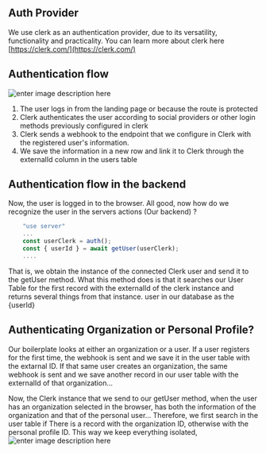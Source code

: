  

## Auth Provider 
We use clerk as an authentication provider, due to its versatility, functionality and practicality. You can learn more about clerk here [https://clerk.com/](https://clerk.com/)
 
## Authentication flow
![enter image description here](https://ik.imagekit.io/cluzstudio/saasfactory/clerk%201_w3G0rnLHb?updatedAt=1714474418006)
 

 1. The user logs in from the landing page or because the route is
    protected
 2.   Clerk authenticates the user according to social providers or other login methods previously configured in clerk
 3. Clerk sends a webhook to the endpoint that we configure in Clerk with the registered user's information.
 4. We save the information in a new row and link it to Clerk through the externalId column in the users table

## Authentication flow in the backend
Now, the user is logged in to the browser. All good, now how do we recognize the user in the servers actions (Our backend) ?

```js
    "use server"
    ...
    const userClerk = auth();
    const { userId } = await getUser(userClerk);
    ....
```
That is, we obtain the instance of the connected Clerk user and send it to the getUser method. What this method does is that it searches our User Table for the first record with the externalId of the clerk instance and returns several things from that instance. user in our database as the {userId}

## Authenticating Organization or Personal Profile?
Our boilerplate looks at either an organization or a user. If a user registers for the first time, the webhook is sent and we save it in the user table with the extarnal ID. If that same user creates an organization, the same webhook is sent and we save another record in our user table with the externalId of that organization...

Now, the Clerk instance that we send to our getUser method, when the user has an organization selected in the browser, has both the information of the organization and that of the personal user... Therefore, we first search in the user table if There is a record with the organization ID, otherwise with the personal profile ID. This way we keep everything isolated,
![enter image description here](https://ik.imagekit.io/cluzstudio/saasfactory/clerk%202_fcuvmIGTy?updatedAt=1714480452614)
